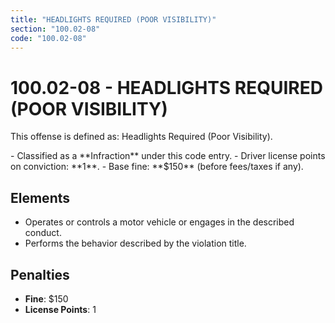 ```yaml
---
title: "HEADLIGHTS REQUIRED (POOR VISIBILITY)"
section: "100.02-08"
code: "100.02-08"
---
```





# 100.02-08 - HEADLIGHTS REQUIRED (POOR VISIBILITY)

This offense is defined as: Headlights Required (Poor Visibility).

<Aside type="tip" title="Charge Type: Infraction">
- Classified as a **Infraction** under this code entry.
- Driver license points on conviction: **1**.
- Base fine: **$150** (before fees/taxes if any).
</Aside>

## Elements
- Operates or controls a motor vehicle or engages in the described conduct.
- Performs the behavior described by the violation title.

## Penalties
- **Fine**: $150
- **License Points**: 1
